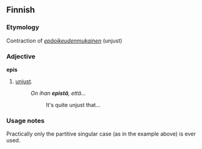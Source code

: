 ==Finnish==

===Etymology===
Contraction of ''[[epäoikeudenmukainen]]'' (unjust)

===Adjective===
'''epis'''

# {{context|teen slang|lang=fi}} [[unjust]].
#:''On ihan '''epistä''', että...''
#::It's quite unjust that...

===Usage notes===
Practically only the partitive singular case (as in the example above) is ever used.